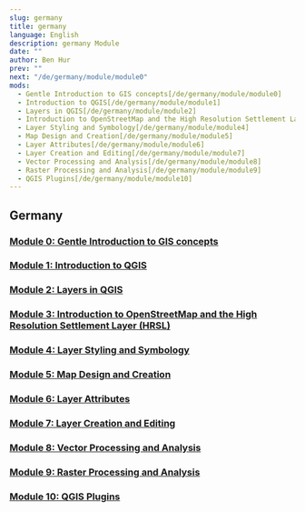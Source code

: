 ```yaml
---
slug: germany
title: germany
language: English
description: germany Module
date: ""
author: Ben Hur
prev: ""
next: "/de/germany/module/module0"
mods:
  - Gentle Introduction to GIS concepts[/de/germany/module/module0]
  - Introduction to QGIS[/de/germany/module/module1]
  - Layers in QGIS[/de/germany/module/module2]
  - Introduction to OpenStreetMap and the High Resolution Settlement Layer (HRSL)[/de/germany/module/module3]
  - Layer Styling and Symbology[/de/germany/module/module4]
  - Map Design and Creation[/de/germany/module/module5]
  - Layer Attributes[/de/germany/module/module6]
  - Layer Creation and Editing[/de/germany/module/module7]
  - Vector Processing and Analysis[/de/germany/module/module8]
  - Raster Processing and Analysis[/de/germany/module/module9]
  - QGIS Plugins[/de/germany/module/module10]
---
```


## Germany

### [Module 0: Gentle Introduction to GIS concepts](/de/germany/module/module0)
### [Module 1: Introduction to QGIS](/de/germany/module/module1)
### [Module 2: Layers in QGIS](/de/germany/module/module2)
### [Module 3: Introduction to OpenStreetMap and the High Resolution Settlement Layer (HRSL)](/de/germany/module/module3)
### [Module 4: Layer Styling and Symbology](/de/germany/module/module4)
### [Module 5: Map Design and Creation](/de/germany/module/module5)
### [Module 6: Layer Attributes](/de/germany/module/module6)
### [Module 7: Layer Creation and Editing](/de/germany/module/module7)
### [Module 8: Vector Processing and Analysis](/de/germany/module/module8)
### [Module 9: Raster Processing and Analysis](/de/germany/module/module9)
### [Module 10: QGIS Plugins](/de/germany/module/module10)
